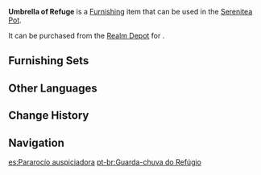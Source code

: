 {{Furnishing Infobox
|id             = 372480
|image          = Item Umbrella of Refuge.png
|category       = Landform
|subcategory    = Shrub
|quality        = 2
|adeptal_energy = 10
|load           = 50
|reduced_load   = 50
|description    = A plant that grows in the silent rainforest. Its round, umbrella-shaped leaves and its vivid green coloration really reflect its vitality.<br />Its leaves are relatively thicker compared to other plants of its kind. The leaves rarely sway from side to side even during a downpour, making it a perfect shelter for small animals to hide in.
|mention        = 
|blueprint      = 
|source1        = [[Realm Depot]]
}}
'''Umbrella of Refuge''' is a [[Furnishing]] item that can be used in the [[Serenitea Pot]].

It can be purchased from the [[Realm Depot]] for {{Item|Realm Currency|30|x=40}}.

==Furnishing Sets==
{{Craft Usage}}

==Other Languages==
{{Other Languages
|en      = Umbrella of Refuge
|zhs     = 「栖身伞叶」
|zhs_rm  = "Qīshēn Sǎnyè"
|zht     = 「棲身傘葉」
|zht_rm  = "Qīshēn Sǎnyè"
|zh_tl   = 
|ja      = 「棲息傘葉」
|ja_rm   = "Seisoku San'you"{{Assumed}}
|ja_tl   = 
|ko      = 「머무는 잎 우산」
|ko_tl   = "Leaf Umbrella That Stays"
|es      = Pararocío auspiciadora
|es_tl   = Auspicious Dew Umbrella
|es_note = "Umbrella" is usually translated as ''paraguas'' (literally "waters stopper;" i.e. rain), but here ''aguas'' is replaced with {{Es|rocíos|dews}}.
|fr      = Parapluie de refuge
|fr_tl   = Umbrella of Refuge
|ru      = Зонтичное прибежище
|ru_tl   = Umbrella Refuge
|th      = "ร่มหลบภัย"
|th_rm   = 
|th_tl   = 
|vi      = Tán Ô Trú Mình
|vi_tl   = 
|de      = „Zufluchtsschirm“
|de_tl   = 
|id      = Payung Naungan
|id_tl   = Umbrella of Refuge
|pt      = Guarda-chuva do Refúgio
|pt_tl   = 
|tr      = Koruyucu Şemsiye Bitki
|tr_tl   = 
|it      = Ombrello protettore
|it_tl   = 
}}

==Change History==
{{Change History|3.4}}

==Navigation==
{{Furnishing Navbox|exterior}}

[[es:Pararocío auspiciadora]]
[[pt-br:Guarda-chuva do Refúgio]]